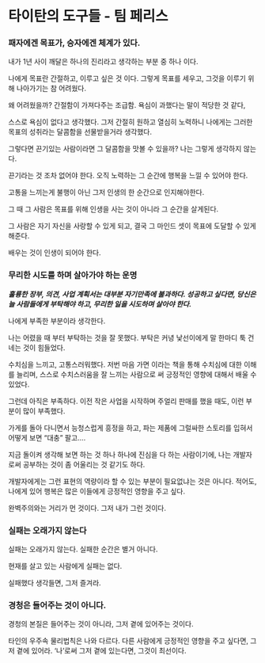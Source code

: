 # 타이탄의 도구들 - 팀 페리스

### 패자에겐 목표가, 승자에겐 체계가 있다.

내가 1년 사이 깨달은 하나의 진리라고 생각하는 부분 중 하나 이다.

나에게 목표란 간절하고, 이루고 싶은 것 이다. 그렇게 목표를 세우고, 그것을 이루기 위해 나아가기는 참 어려웠다.

왜 어려웠을까? 간절함이 가져다주는 조급함. 욕심이 과했다는 말이 적당한 것 같다,

스스로 욕심이 없다고 생각했다. 그저 간절히 원하고 열심히 노력하니 나에게는 그러한 목표의 성취라는 달콤함을 선물받을거라 생각했다.

그렇다면 끈기있는 사람이라면 그 달콤함을 맛볼 수 있을까? 나는 그렇게 생각하지 않는다.

끈기라는 것 조차 없어야 한다. 오직 노력하는 그 순간에 행복을 느낄 수 있어야 한다.

고통을 느끼는게 불행이 아닌 그저 인생의 한 순간으로 인지해야한다.

그 때 그 사람은 목표를 위해 인생을 사는 것이 아니라 그 순간을 살게된다.

그 사람은 자기 자신을 사랑할 수 있게 되고, 결국 그 마인드 셋이 목표에 도달할 수 있게 해준다.

배우는 것이 인생이 되어야 한다.

### 무리한 시도를 하며 살아가야 하는 운명

**_훌륭한 장부, 의견, 사업 계획서는 대부분 자기만족에 불과하다. 성공하고 싶다면, 당신은 늘 사람들에게 부탁해야 하고, 무리한 일을 시도하며 살아야 한다._**

나에게 부족한 부분이라 생각한다.

나는 어렸을 때 부터 부탁하는 것을 잘 못했다. 부탁은 커녕 낯선이에게 말 한마디 툭 건네는 것이 힘들었다.

수치심을 느끼고, 고통스러워했다. 저번 마음 가면 이라는 책을 통해 수치심에 대한 이해를 늘리며, 스스로 수치스러움을 잘 느끼는 사람으로 써 긍정적인 영향에 대해서 배울 수 있었다.

그런데 아직은 부족하다. 이전 작은 사업을 시작하며 주얼리 판매를 했을 때도, 이런 부분이 많이 부족했다.

가게를 돌아 다니면서 능청스럽게 흥정을 하고, 파는 제품에 그럴싸한 스토리를 입혀서 어떻게 보면 “대충” 팔고….

지금 돌이켜 생각해 보면 하는 것 하나 하나에 진심을 다 하는 사람이기에, 나는 개발자로써 공부하는 것이 좀 어울리는 것 같기도 하다.

개발자에게는 그런 표현의 역량이라 할 수 있는 부분이 필요없냐는 것은 아니다. 적어도, 나에게 있어 행복은 많은 이들에게 긍정적인 영향을 주고 싶다.

완벽주의와는 거리가 먼 것이다. 그저 내가 그런 것이다.

### 실패는 오래가지 않는다

실패는 오래가지 않는다. 실패한 순간은 별거 아니다.

현재를 살고 있는 사람에게 실패는 없다.

실패했다 생각들면, 그저 즐겨라.

### 경청은 들어주는 것이 아니다.

경청의 본질은 들어주는 것이 아니라, 그저 곁에 있어주는 것이다.

타인의 우주속 물리법칙은 나와 다르다. 다른 사람에게 긍정적인 영향을 주고 싶다면, 그저 곁에 있어라. ‘나’로써 그저 곁에 있는다면, 그것이 최선이다.
